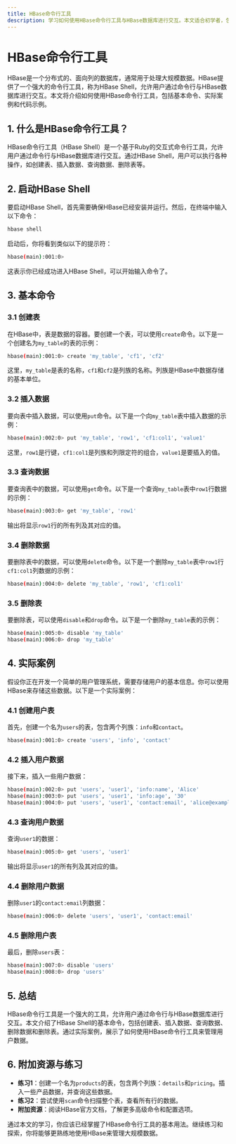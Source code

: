 ```yaml
---
title: HBase命令行工具
description: 学习如何使用HBase命令行工具与HBase数据库进行交互。本文适合初学者，包含基础命令、实际案例和代码示例。
---
```


# HBase命令行工具

HBase是一个分布式的、面向列的数据库，通常用于处理大规模数据。HBase提供了一个强大的命令行工具，称为HBase Shell，允许用户通过命令行与HBase数据库进行交互。本文将介绍如何使用HBase命令行工具，包括基本命令、实际案例和代码示例。

## 1. 什么是HBase命令行工具？

HBase命令行工具（HBase Shell）是一个基于Ruby的交互式命令行工具，允许用户通过命令行与HBase数据库进行交互。通过HBase Shell，用户可以执行各种操作，如创建表、插入数据、查询数据、删除表等。

## 2. 启动HBase Shell

要启动HBase Shell，首先需要确保HBase已经安装并运行。然后，在终端中输入以下命令：

```bash
hbase shell
```

启动后，你将看到类似以下的提示符：

```bash
hbase(main):001:0>
```

这表示你已经成功进入HBase Shell，可以开始输入命令了。

## 3. 基本命令

### 3.1 创建表

在HBase中，表是数据的容器。要创建一个表，可以使用`create`命令。以下是一个创建名为`my_table`的表的示例：

```bash
hbase(main):001:0> create 'my_table', 'cf1', 'cf2'
```

这里，`my_table`是表的名称，`cf1`和`cf2`是列族的名称。列族是HBase中数据存储的基本单位。

### 3.2 插入数据

要向表中插入数据，可以使用`put`命令。以下是一个向`my_table`表中插入数据的示例：

```bash
hbase(main):002:0> put 'my_table', 'row1', 'cf1:col1', 'value1'
```

这里，`row1`是行键，`cf1:col1`是列族和列限定符的组合，`value1`是要插入的值。

### 3.3 查询数据

要查询表中的数据，可以使用`get`命令。以下是一个查询`my_table`表中`row1`行数据的示例：

```bash
hbase(main):003:0> get 'my_table', 'row1'
```

输出将显示`row1`行的所有列及其对应的值。

### 3.4 删除数据

要删除表中的数据，可以使用`delete`命令。以下是一个删除`my_table`表中`row1`行`cf1:col1`列数据的示例：

```bash
hbase(main):004:0> delete 'my_table', 'row1', 'cf1:col1'
```

### 3.5 删除表

要删除表，可以使用`disable`和`drop`命令。以下是一个删除`my_table`表的示例：

```bash
hbase(main):005:0> disable 'my_table'
hbase(main):006:0> drop 'my_table'
```

## 4. 实际案例

假设你正在开发一个简单的用户管理系统，需要存储用户的基本信息。你可以使用HBase来存储这些数据。以下是一个实际案例：

### 4.1 创建用户表

首先，创建一个名为`users`的表，包含两个列族：`info`和`contact`。

```bash
hbase(main):001:0> create 'users', 'info', 'contact'
```

### 4.2 插入用户数据

接下来，插入一些用户数据：

```bash
hbase(main):002:0> put 'users', 'user1', 'info:name', 'Alice'
hbase(main):003:0> put 'users', 'user1', 'info:age', '30'
hbase(main):004:0> put 'users', 'user1', 'contact:email', 'alice@example.com'
```

### 4.3 查询用户数据

查询`user1`的数据：

```bash
hbase(main):005:0> get 'users', 'user1'
```

输出将显示`user1`的所有列及其对应的值。

### 4.4 删除用户数据

删除`user1`的`contact:email`列数据：

```bash
hbase(main):006:0> delete 'users', 'user1', 'contact:email'
```

### 4.5 删除用户表

最后，删除`users`表：

```bash
hbase(main):007:0> disable 'users'
hbase(main):008:0> drop 'users'
```

## 5. 总结

HBase命令行工具是一个强大的工具，允许用户通过命令行与HBase数据库进行交互。本文介绍了HBase Shell的基本命令，包括创建表、插入数据、查询数据、删除数据和删除表。通过实际案例，展示了如何使用HBase命令行工具来管理用户数据。

## 6. 附加资源与练习

- **练习1**：创建一个名为`products`的表，包含两个列族：`details`和`pricing`。插入一些产品数据，并查询这些数据。
- **练习2**：尝试使用`scan`命令扫描整个表，查看所有行的数据。
- **附加资源**：阅读HBase官方文档，了解更多高级命令和配置选项。

通过本文的学习，你应该已经掌握了HBase命令行工具的基本用法。继续练习和探索，你将能够更熟练地使用HBase来管理大规模数据。